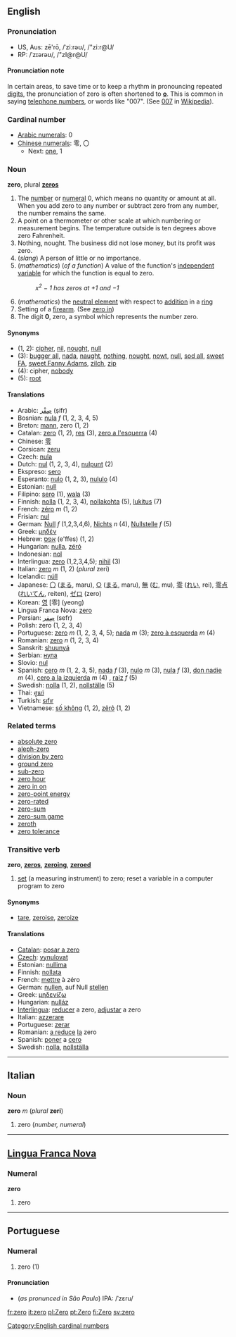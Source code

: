 ==English==
===Pronunciation===
*US, Aus: zē'rō, /ˈziːrəʊ/, /"zi:r@U/
*RP: /ˈzɪərəʊ/, /"zI@r@U/

====Pronunciation note====
In certain areas, to save time or to keep a rhythm in pronouncing repeated [[digit]]s, the pronunciation of zero is often shortened to '''[[o]]'''. This is common in saying [[telephone numbers]], or words like "007". (See [[w:007|007]] in [[Wikipedia]]).

===Cardinal number===
*[[w:Arabic Numerals|Arabic numerals]]: 0
*[[w:Chinese numerals|Chinese numerals]]: 零, 〇
**Next: [[one]], 1

===Noun===
'''zero''', plural '''[[zeros]]'''

# The [[number]] or [[numeral]] 0, which means no quantity or amount at all. When you add zero to any number or subtract zero from any number, the number remains the same. 
#A point on a thermometer or other scale at which numbering or measurement begins. The temperature outside is ten degrees above zero Fahrenheit. 
# Nothing, nought. The business did not lose money, but its profit was zero.
# (''slang'') A person of little or no importance.
# (''mathematics'') (''of a function'') A value of the function's [[independent variable]] for which the function is equal to zero.
#:''x<sup>2</sup> &minus; 1 has zeros at +1 and &minus;1''
#(''mathematics'') the [[neutral element]] with respect to [[addition]] in a [[ring]]
#Setting of a [[firearm]]. (See [[zero in]])
# The digit '''0''', zero, a symbol which represents the number zero.


====Synonyms====
*(1, 2): [[cipher]], [[nil]], [[nought]], [[null]]
*(3): [[bugger all]], [[nada]], [[naught]], [[nothing]], [[nought]], [[nowt]], [[null]], [[sod all]], [[sweet FA]], [[sweet Fanny Adams]], [[zilch]], [[zip]]
*(4): cipher, [[nobody]]
*(5): [[root]]

====Translations====
*Arabic: [[صِفْر]] (ṣifr)
*Bosnian: [[nula#Bosnian|nula]] ''f'' (1, 2, 3, 4, 5)
*Breton: [[mann]], zero (1, 2)
*Catalan: [[zero#Catalan|zero]] (1, 2), [[res]] (3), [[zero a l'esquerra]] (4)
*Chinese: [[零]]
*Corsican: [[zeru]]
*Czech: [[nula#Czech|nula]]
*Dutch: [[nul]] (1, 2, 3, 4), [[nulpunt]] (2)
*Ekspreso: [[sero]]
*Esperanto: [[nulo]] (1, 2, 3), [[nululo]] (4)
*Estonian: [[null]]
*Filipino: [[sero]] (1), [[wala]] (3)
*Finnish: [[nolla]] (1, 2, 3, 4), [[nollakohta]] (5), [[lukitus]] (7)
*French: [[zéro]] ''m'' (1, 2)
*Frisian: [[nul]]
*German: [[Null]] ''f'' (1,2,3,4,6), [[Nichts]] ''n'' (4), [[Nullstelle]] ''f''  (5)
*Greek: [[μηδέν]]
*Hebrew: [[אפס]] (e'ffes) (1, 2)
*Hungarian: [[nulla]], [[zéró]]
*Indonesian: [[nol]]
*Interlingua: [[zero#Interlingua|zero]] (1,2,3,4,5); [[nihil]] (3)
*Italian: [[zero#Italian|zero]] ''m'' (1, 2) (''plural'' zeri)
*Icelandic: [[núll]]
*Japanese: [[〇]] ([[まる]], maru), [[○]] ([[まる]], maru), [[無]] ([[む]], mu), [[零]] ([[れい]], rei), [[零点]] ([[れいてん]], reiten), [[ゼロ]] (zero)
*Korean: [[영]] [零] (yeong)
*Lingua Franca Nova: [[zero#Lingua Franca Nova|zero]]
*Persian: [[صِفر]] (sefr)
*Polish: zero (1, 2, 3, 4)
*Portuguese: [[zero#Portuguese|zero]] ''m'' (1, 2, 3, 4, 5); [[nada]] ''m'' (3); [[zero à esquerda]] ''m'' (4) <!-- Query this - does this mean "zero from the left"/"zero from below"?  This has a different meaning in mathematics -->
*Romanian: [[zero#Romanian|zero]] ''n'' (1, 2, 3, 4)
*Sanskrit: [[shuunyá]]
*Serbian: [[нула]]
*Slovio:  [[nul]]
*Spanish: [[cero]] ''m'' (1, 2, 3, 5), [[nada]] ''f'' (3), [[nulo]] ''m'' (3), [[nula]] ''f'' (3), [[don nadie]] ''m'' (4), [[cero a la izquierda]] ''m'' (4) <!-- Query this - does this mean "zero from the left"/"zero from below"?  This has a different meaning in mathematics. Re: "Cero a la izquierda" is the difference between writing 09 and 9. Here the zero is of no importance. -->, [[raíz]] ''f'' (5)
*Swedish: [[nolla]] (1, 2), [[nollställe]] (5)
*Thai: [[ศูนย์]]
*Turkish: [[sıfır]]
*Vietnamese: [[số không]] (1, 2), [[zêrô]] (1, 2)

===Related terms===
*[[absolute zero]]
*[[aleph-zero]]
*[[division by zero]]
*[[ground zero]]
*[[sub-zero]]
*[[zero hour]]
*[[zero in on]]
*[[zero-point energy]]
*[[zero-rated]]
*[[zero-sum]]
*[[zero-sum game]]
*[[zeroth]]
*[[zero tolerance]]

===Transitive verb===
'''zero''', '''[[zeros]]''', '''[[zeroing]]''', '''[[zeroed]]'''

# [[set]] (a measuring instrument) to zero; reset a variable in a computer program to zero

====Synonyms====
*[[tare]], [[zeroise]], [[zeroize]]

====Translations====
*[[Catalan]]: [[posar a zero]]
*[[Czech]]: [[vynulovat]]
*Estonian: [[nullima]]
*Finnish: [[nollata]]
*French: [[mettre]] à zéro
*German: [[nullen]], auf Null [[stellen]]
*Greek: [[μηδενίζω]]
*Hungarian: [[nulláz]]
*[[Interlingua]]: [[reducer]] a zero, [[adjustar]] a zero
*Italian: [[azzerare]]
*Portuguese: [[zerar]]
*Romanian: [[a reduce]] [[la]] zero
*Spanish: [[poner]] a [[cero]]
*Swedish: [[nolla]], [[nollställa]]

----

==Italian==
===Noun===
'''zero''' ''m'' (''plural'' '''zeri''')

#zero (''number, numeral'')

----

==[[Lingua Franca Nova]]==
===Numeral===
'''zero'''

# zero

----

==Portuguese==
===Numeral===

#zero (1)

====Pronunciation====
*(''as pronunced in São Paulo'') IPA: /ˈzɛru/

[[Category:English cardinal numbers]]

[[fr:zero]]
[[it:zero]]
[[pl:Zero]]
[[pt:Zero]]
[[fi:Zero]]
[[sv:zero]]